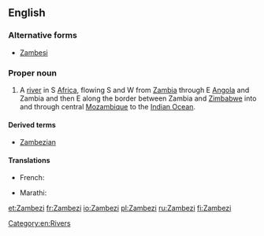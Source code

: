 ==English==
{{wikipedia}}

===Alternative forms===
* [[Zambesi]]

===Proper noun===
{{en-proper noun}}

# A [[river]] in S [[Africa]], flowing S and W from [[Zambia]] through E [[Angola]] and Zambia and then E along the border between Zambia and [[Zimbabwe]] into and through central [[Mozambique]] to the [[Indian Ocean]].

====Derived terms====
* [[Zambezian]]

====Translations====
{{trans-top|African river}}
* French: {{t+|fr|Zambèze|m}}
{{trans-mid}}
* Marathi: {{t-|mr|जाम्बेजी|f|tr=zāmbezī|sc=Deva}}
{{trans-bottom}}

[[Category:en:Rivers]]

[[et:Zambezi]]
[[fr:Zambezi]]
[[io:Zambezi]]
[[pl:Zambezi]]
[[ru:Zambezi]]
[[fi:Zambezi]]